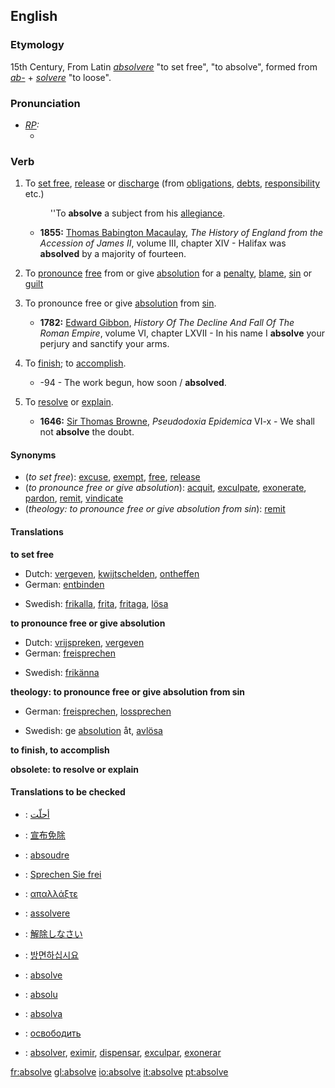 ==English==

===Etymology===
15th Century, From Latin ''[[absolvere]]'' "to set free", "to absolve", formed from ''[[ab-]]'' + ''[[solvere]]'' "to loose".

===Pronunciation===
* ''[[RP]]:''
** {{IPA|/əbˈzɒlv/}}

===Verb===
{{en-infl-reg-other-e|absolv|e|}}

# {{transitive}} To [[set free]], [[release]] or [[discharge]] (from [[obligation]]s, [[debt]]s, [[responsibility]] etc.)
#: ''To '''absolve''' a subject from his [[allegiance]].
#* '''1855:''' [[w:Thomas Babington Macaulay|Thomas Babington Macaulay]], ''The History of England from the Accession of James II'', volume III, chapter XIV - Halifax was '''absolved''' by a majority of fourteen.
# {{transitive}} To [[pronounce]] [[free]] from or give [[absolution]] for a [[penalty]], [[blame]], [[sin]] or [[guilt]]
# {{transitive}} {{theology}} To pronounce free or give [[absolution]] from [[sin]].
#* '''1782:''' [[w:Edward Gibbon|Edward Gibbon]], ''History Of The Decline And Fall Of The Roman Empire'', volume VI, chapter LXVII - In his name I '''absolve''' your perjury and sanctify your arms.
# {{transitive}} {{obsolete}} To [[finish]]; to [[accomplish]].
#* {{RQ:Milton Lost 1674, 7}}-94 - The work begun, how soon / '''absolved'''.
# {{obsolete}} To [[resolve]] or [[explain]]. 
#* '''1646:''' [[w:Thomas Browne|Sir Thomas Browne]], ''Pseudodoxia Epidemica'' VI-x - We shall not '''absolve''' the doubt.

====Synonyms====
*(''to set free''): [[excuse]], [[exempt]], [[free]], [[release]]
*(''to pronounce free or give absolution''): [[acquit]], [[exculpate]], [[exonerate]], [[pardon]], [[remit]], [[vindicate]]
*(''theology: to pronounce free or give absolution from sin''): [[remit]]

====Translations====
'''to set free'''
{{top}}
* Dutch: [[vergeven]], [[kwijtschelden]], [[ontheffen]]
*German: [[entbinden]]
{{mid}}
*Swedish: [[frikalla]], [[frita]], [[fritaga]], [[lösa]]
{{bottom}}

'''to pronounce free or give absolution'''
{{top}}
* Dutch: [[vrijspreken]], [[vergeven]]
*German: [[freisprechen]]
{{mid}}
*Swedish: [[frikänna]]
{{bottom}}

'''theology: to pronounce free or give absolution from sin'''
{{top}}
*German: [[freisprechen]], [[lossprechen]]
{{mid}}
*Swedish: ge [[absolution]] åt, [[avlösa]]
{{bottom}}

'''to finish, to accomplish'''
{{top}}
{{mid}}
{{bottom}}

'''obsolete: to resolve or explain'''
{{top}}
{{mid}}
{{bottom}}

====Translations to be checked====
{{checktrans}}
*{{ttbc|Arabic}}: [[أحلّت]]
*{{ttbc|Chinese}}: [[宣布免除]]
*{{ttbc|French}}: [[absoudre]]
*{{ttbc|German}}: [[Sprechen Sie frei]]
*{{ttbc|Greek}}: [[απαλλάξτε]]
*{{ttbc|Italian}}: [[assolvere]]
*{{ttbc|Japanese}}: [[解除しなさい]]
*{{ttbc|Korean}}: [[방면하십시요]]
*{{ttbc|Norwegian}}: [[absolve]]
*{{ttbc|Novial}}: [[absolu]]
*{{ttbc|Portuguese}}: [[absolva]]
*{{ttbc|Russian}}: [[освободить]]
*{{ttbc|Spanish}}: [[absolver]], [[eximir]], [[dispensar]], [[exculpar]], [[exonerar]]

[[fr:absolve]]
[[gl:absolve]]
[[io:absolve]]
[[it:absolve]]
[[pt:absolve]]